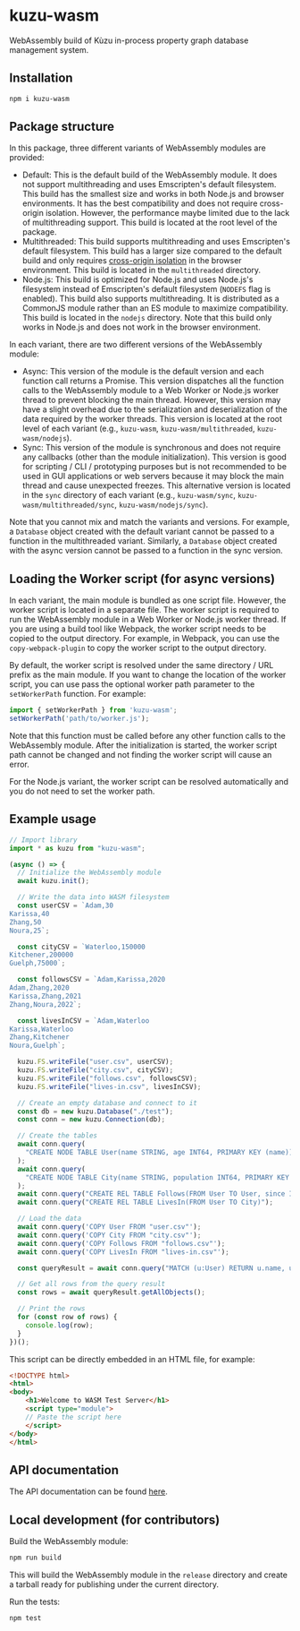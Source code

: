# kuzu-wasm
WebAssembly build of Kùzu in-process property graph database management system.

## Installation
```bash
npm i kuzu-wasm
```

## Package structure
In this package, three different variants of WebAssembly modules are provided:
- Default: This is the default build of the WebAssembly module. It does not support multithreading and uses Emscripten's default filesystem. This build has the smallest size and works in both Node.js and browser environments. It has the best compatibility and does not require cross-origin isolation. However, the performance maybe limited due to the lack of multithreading support. This build is located at the root level of the package.
- Multithreaded: This build supports multithreading and uses Emscripten's default filesystem. This build has a larger size compared to the default build and only requires [cross-origin isolation](https://web.dev/articles/cross-origin-isolation-guide) in the browser environment. This build is located in the `multithreaded` directory.
- Node.js: This build is optimized for Node.js and uses Node.js's filesystem instead of Emscripten's default filesystem (`NODEFS` flag is enabled). This build also supports multithreading. It is distributed as a CommonJS module rather than an ES module to maximize compatibility. This build is located in the `nodejs` directory. Note that this build only works in Node.js and does not work in the browser environment.

In each variant, there are two different versions of the WebAssembly module:
- Async: This version of the module is the default version and each function call returns a Promise. This version dispatches all the function calls to the WebAssembly module to a Web Worker or Node.js worker thread to prevent blocking the main thread. However, this version may have a slight overhead due to the serialization and deserialization of the data required by the worker threads. This version is located at the root level of each variant (e.g., `kuzu-wasm`, `kuzu-wasm/multithreaded`, `kuzu-wasm/nodejs`).
- Sync: This version of the module is synchronous and does not require any callbacks (other than the module initialization). This version is good for scripting / CLI / prototyping purposes but is not recommended to be used in GUI applications or web servers because it may block the main thread and cause unexpected freezes. This alternative version is located in the `sync` directory of each variant (e.g., `kuzu-wasm/sync`, `kuzu-wasm/multithreaded/sync`, `kuzu-wasm/nodejs/sync`).

Note that you cannot mix and match the variants and versions. For example, a `Database` object created with the default variant cannot be passed to a function in the multithreaded variant. Similarly, a `Database` object created with the async version cannot be passed to a function in the sync version.

## Loading the Worker script (for async versions)
In each variant, the main module is bundled as one script file. However, the worker script is located in a separate file. The worker script is required to run the WebAssembly module in a Web Worker or Node.js worker thread. If you are using a build tool like Webpack, the worker script needs to be copied to the output directory. For example, in Webpack, you can use the `copy-webpack-plugin` to copy the worker script to the output directory. 

By default, the worker script is resolved under the same directory / URL prefix as the main module. If you want to change the location of the worker script, you can use pass the optional worker path parameter to the `setWorkerPath` function. For example:
```javascript
import { setWorkerPath } from 'kuzu-wasm';
setWorkerPath('path/to/worker.js');
```

Note that this function must be called before any other function calls to the WebAssembly module. After the initialization is started, the worker script path cannot be changed and not finding the worker script will cause an error.

For the Node.js variant, the worker script can be resolved automatically and you do not need to set the worker path.

## Example usage

```js
// Import library
import * as kuzu from "kuzu-wasm";

(async () => {
  // Initialize the WebAssembly module
  await kuzu.init();

  // Write the data into WASM filesystem
  const userCSV = `Adam,30
Karissa,40
Zhang,50
Noura,25`;

  const cityCSV = `Waterloo,150000
Kitchener,200000
Guelph,75000`;

  const followsCSV = `Adam,Karissa,2020
Adam,Zhang,2020
Karissa,Zhang,2021
Zhang,Noura,2022`;

  const livesInCSV = `Adam,Waterloo
Karissa,Waterloo
Zhang,Kitchener
Noura,Guelph`;

  kuzu.FS.writeFile("user.csv", userCSV);
  kuzu.FS.writeFile("city.csv", cityCSV);
  kuzu.FS.writeFile("follows.csv", followsCSV);
  kuzu.FS.writeFile("lives-in.csv", livesInCSV);

  // Create an empty database and connect to it
  const db = new kuzu.Database("./test");
  const conn = new kuzu.Connection(db);

  // Create the tables
  await conn.query(
    "CREATE NODE TABLE User(name STRING, age INT64, PRIMARY KEY (name))"
  );
  await conn.query(
    "CREATE NODE TABLE City(name STRING, population INT64, PRIMARY KEY (name))"
  );
  await conn.query("CREATE REL TABLE Follows(FROM User TO User, since INT64)");
  await conn.query("CREATE REL TABLE LivesIn(FROM User TO City)");

  // Load the data
  await conn.query('COPY User FROM "user.csv"');
  await conn.query('COPY City FROM "city.csv"');
  await conn.query('COPY Follows FROM "follows.csv"');
  await conn.query('COPY LivesIn FROM "lives-in.csv"');

  const queryResult = await conn.query("MATCH (u:User) RETURN u.name, u.age;");

  // Get all rows from the query result
  const rows = await queryResult.getAllObjects();

  // Print the rows
  for (const row of rows) {
    console.log(row);
  }
})();
```

This script can be directly embedded in an HTML file, for example:
```html
<!DOCTYPE html>
<html>
<body>
    <h1>Welcome to WASM Test Server</h1>
    <script type="module">
    // Paste the script here
    </script>
</body>
</html>
```

## API documentation
The API documentation can be found [here](https://kuzudb.com/api-docs/wasm/).

## Local development (for contributors)
Build the WebAssembly module:
```bash
npm run build
```

This will build the WebAssembly module in the `release` directory and create a tarball ready for publishing under the current directory.

Run the tests:
```bash
npm test
```
